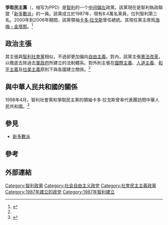 {{Infobox Political Party
| name  = 爭取民主黨
| native_name   = Partido por la Democracia
| logo    = Logo ppd 2021.png
| logo_res = 150px
| colorcode     = #FFFF00
| leader        = [[海梅・金塔那|海梅・金塔那]]
| foundation    = {{Start date|1987|12|15}}
|membership_year= 2009
|membership     = 99,384（[[智利|智利]]第3名）<ref>{{Cite web |url=http://ciperchile.cl/wp-content/uploads/Estadistica-de-Cantidad-de-Afiliados-a-Partidos-Politicos-20091.pdf |title=Estadistica de cantidad de afiliados a partidos politicos, al 14/08/2009 |accessdate=2014-06-13 |archive-date=2013-11-13 |archive-url=https://web.archive.org/web/20131113231727/http://ciperchile.cl/wp-content/uploads/Estadistica-de-Cantidad-de-Afiliados-a-Partidos-Politicos-20091.pdf |dead-url=no }}</ref>
| ideology      = [[社會民主主義|社會民主主義]]<br>[[社會自由主義|社會自由主義]]<ref>{{Cite web |url=http://historiapolitica.bcn.cl/partidos_politicos/wiki/Partido_Por_la_Democracia |title=History of the Political Parties - National Congress Library of Chile |accessdate=2014-06-13 |archive-date=2014-03-30 |archive-url=https://web.archive.org/web/20140330155211/http://historiapolitica.bcn.cl/partidos_politicos/wiki/Partido_por_la_Democracia |dead-url=no }}</ref>
| position      = [[中間偏左|中間偏左]]
| headquarters  = [[圣地亚哥_(智利)|圣地亚哥]]聖多明各1828號
| youth_wing    = 青年爭取民主黨
| national      = [[新多數派|新多數派]]
| international = [[社會黨國際|社會黨國際]]<br>[[進步聯盟|進步聯盟]]
| colours       = [[黃色|黃色]]
| seats1_title  = [[智利眾議院|众议院]]
| seats1        = {{Infobox political party/seats|7|155|hex=#ffd700}}<ref>{{Cite web |url=http://www.camara.cl/camara/diputados.aspx#tab |title=智利眾議院議員一覧 |access-date=2014-06-13 |archive-url=https://web.archive.org/web/20110222013110/http://www.camara.cl/camara/diputados.aspx#tab |archive-date=2011-02-22 |dead-url=yes }}</ref>
| seats2_title  = [[智利參議院|参议院]]
| seats2        = {{Infobox political party/seats|7|38|hex=#ffd700}}<ref>{{Cite web|url=http://www.senado.cl/appsenado/index.php?mo=senadores&ac=listado#|title=智利參議院議員一覧|accessdate=2014-06-13|archive-date=2014-07-03|archive-url=https://web.archive.org/web/20140703043500/http://www.senado.cl/appsenado/index.php?mo=senadores&ac=listado|dead-url=no}}</ref>
| seats3_title  = [[市長|市長]]
| seats3        = {{Infobox political party/seats|37|345|hex=#ffd700}}
| seats4_title  = 大區議會
| seats4        = {{Infobox political party/seats|269|2130|hex=#ffd700}}
| website       = {{URL|http://www.ppd.cl/}}
| country       = 智利
}}

'''爭取民主黨'''（{{lang-es|Partido por la Democracia}}，缩写为PPD）是[[智利|智利]]的一个[[中间偏左|中间偏左]]政黨。該黨現在是智利執政聯盟「[[新多數派|新多數派]]」的一員。該黨成立於1987年，現有8.4萬名黨員，位列智利第三名。2000年到2006年期間，該黨領袖[[卡多·拉戈斯|卡多·拉戈斯]]曾任總統。其現任黨主席爲[[海梅・金塔那|海梅・金塔那]]。<ref name=PRCFM>{{Cite web|url=http://www.fmprc.gov.cn/mfa_chn/gjhdq_603914/gj_603916/nmz_608635/1206_608928/|title=智利國家概況|publisher=中華人民共和國外交部|accessdate=2016-05-18|archive-date=2015-09-05|archive-url=https://web.archive.org/web/20150905234921/http://www.fmprc.gov.cn/mfa_chn/gjhdq_603914/gj_603916/nmz_608635/1206_608928/|dead-url=no}}</ref>

==政治主張==
其主張與[[智利社會黨|智利社會黨]]相似，不過卻更加偏向[[自由主義|自由主義]]。對內，該黨主張[[智利憲法|憲法改革]]，以徹底去除過去[[軍政府|軍政府]]所建立的法制體系。對外則主張在[[國際主義|國際主義]]、[[人道主義|人道主義]]、[[和平主義|和平主義]]及[[拉美主義|拉美主義]]原則下與各國建立關係。<ref name=PRCFM/>

==與中華人民共和國的關係==
1998年4月，智利社會黨和爭取民主黨的領袖卡多·拉戈斯曾率代表團訪問中華人民共和國。<ref>{{Cite web|url=http://cpc.people.com.cn/BIG5/64107/66150/66152/66158/66212/4473684.html|title=智利社會黨和爭取民主黨領袖裡卡多·拉戈斯率代表團訪華|publisher=中共新聞網|accessdate=2014-06-13|archive-date=2016-03-04|archive-url=https://web.archive.org/web/20160304111750/http://cpc.people.com.cn/BIG5/64107/66150/66152/66158/66212/4473684.html|dead-url=no}}</ref>

==參見==
*[[新多數派|新多數派]]

==參考==
{{reflist}}

==外部連結==
{{智利政黨}}

{{DEFAULTSORT:Partido por la Democracia}}
[[Category:智利政黨|Category:智利政黨]]
[[Category:社会自由主义政党|Category:社会自由主义政党]]
[[Category:社會民主主義政黨|Category:社會民主主義政黨]]
[[Category:1987年建立的政党|Category:1987年建立的政党]]
[[Category:1987年智利建立|Category:1987年智利建立]]